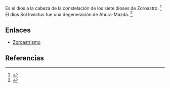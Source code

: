 Es el dios a la cabeza de la constelación de los siete dioses de Zoroastro. <ref>{{lib|LU|95|6|2}}</ref> El dios Sol Invictus fue una degeneración de Ahura-Mazda. <ref>{{lib|LU|98|5|3}}</ref> 

== Enlaces ==

* [[Zoroastrismo]]


== Referencias ==
<references />
